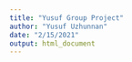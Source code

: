 ```yaml
---
title: "Yusuf Group Project"
author: "Yusuf Uzhunnan"
date: "2/15/2021"
output: html_document
---
```


